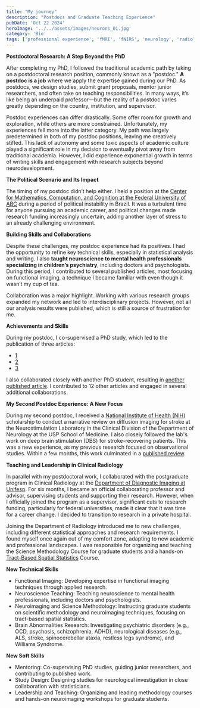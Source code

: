 ```yaml
---
title: "My journey"
description: "Postdocs and Graduate Teaching Experience"
pubDate: 'Oct 22 2024'
heroImage: '../../assets/images/neurons_01.jpg'
category: 'Bio'
tags: ['professional experience', 'fMRI', 'fNIRS', 'neurology', 'radiology', 'brain research', 'postdoc', 'mentoring', 'teaching']
---
```


**Postdoctoral Research: A Step Beyond the PhD**

After completing my PhD, I followed the traditional academic path by taking on a postdoctoral research position, commonly known as a "postdoc." **A postdoc is a job** where we apply the expertise gained during our PhD. As postdocs, we design studies, submit grant proposals, mentor junior researchers, and often take on teaching responsibilities. In many ways, it’s like being an underpaid professor—but the reality of a postdoc varies greatly depending on the country, institution, and supervisor.

Postdoc experiences can differ drastically. Some offer room for growth and exploration, while others are more constrained. Unfortunately, my experiences fell more into the latter category. My path was largely predetermined in both of my postdoc positions, leaving me creatively stifled. This lack of autonomy and some toxic aspects of academic culture played a significant role in my decision to eventually pivot away from traditional academia. However, I did experience exponential growth in terms of writing skills and engagement with research subjects beyond neurodevelopment.

**The Political Scenario and Its Impact**

The timing of my postdoc didn’t help either. I held a position at the [Center for Mathematics, Computation, and Cognition at the Federal University of ABC](https://www.ufabc.edu.br/en/teaching/centers/cmcc-center-for-mathematics-computation-and-cognition/) during a period of political instability in Brazil. It was a turbulent time for anyone pursuing an academic career, and political changes made research funding increasingly uncertain, adding another layer of stress to an already challenging environment.

**Building Skills and Collaborations**

Despite these challenges, my postdoc experience had its positives. I had the opportunity to refine key technical skills, especially in statistical analysis and writing. I also **taught neuroscience to mental health professionals specializing in children’s psychiatry**, including doctors and psychologists. During this period, I contributed to several published articles, most focusing on functional imaging, a technique I became familiar with even though it wasn’t my cup of tea.

Collaboration was a major highlight. Working with various research groups expanded my network and led to interdisciplinary projects. However, not all our analysis results were published, which is still a source of frustration for me.

**Achievements and Skills**

During my postdoc, I co-supervised a PhD study, which led to the publication of three articles:
- [1](https://pubmed.ncbi.nlm.nih.gov/31706071/)
- [2](https://pubmed.ncbi.nlm.nih.gov/32440587/)
- [3](https://pubmed.ncbi.nlm.nih.gov/35627592/)

I also collaborated closely with another PhD student, resulting in [another published article](https://pubmed.ncbi.nlm.nih.gov/29374846/). I contributed to 12 other articles and engaged in several additional collaborations.

**My Second Postdoc Experience: A New Focus**

During my second postdoc, I received a [National Institute of Health (NIH)](https://www.nih.gov/) scholarship to conduct a narrative review on diffusion imaging for stroke at the Neurostimulation Laboratory in the Clinical Division of the Department of Neurology at the USP School of Medicine. I also closely followed the lab's work on deep brain stimulation (DBS) for stroke-recovering patients. This was a new experience, as my previous research focused on observational studies. Within a few months, this work culminated in a [published review](https://pubmed.ncbi.nlm.nih.gov/31156529/).

**Teaching and Leadership in Clinical Radiology**

In parallel with my postdoctoral work, I collaborated with the postgraduate program in Clinical Radiology at the [Department of Diagnostic Imaging at Unifesp](https://ppg.unifesp.br/ddi/). For six months, I became an official collaborating professor and advisor, supervising students and supporting their research. However, when I officially joined the program as a supervisor, significant cuts to research funding, particularly for federal universities, made it clear that it was time for a career change. I decided to transition to research in a private hospital.

Joining the Department of Radiology introduced me to new challenges, including different statistical approaches and research requirements. I found myself once again out of my comfort zone, adapting to new academic and professional landscapes. I was responsible for organizing and teaching the Science Methodology Course for graduate students and a hands-on [Tract-Based Spatial Statistics](https://github.com/pnlbwh/TBSS) Course.

**New Technical Skills**
- Functional Imaging: Developing expertise in functional imaging techniques through applied research.
- Neuroscience Teaching: Teaching neuroscience to mental health professionals, including doctors and psychologists.
- Neuroimaging and Science Methodology: Instructing graduate students on scientific methodology and neuroimaging techniques, focusing on tract-based spatial statistics.
- Brain Abnormalities Research: Investigating psychiatric disorders (e.g., OCD, psychosis, schizophrenia, ADHD), neurological diseases (e.g., ALS, stroke, spinocerebellar ataxia, restless legs syndrome), and Williams Syndrome.

**New Soft Skills**
- Mentoring: Co-supervising PhD studies, guiding junior researchers, and contributing to published work.
- Study Design: Designing studies for neurological investigation in close collaboration with statisticians.
- Leadership and Teaching: Organizing and leading methodology courses and hands-on neuroimaging workshops for graduate students.
